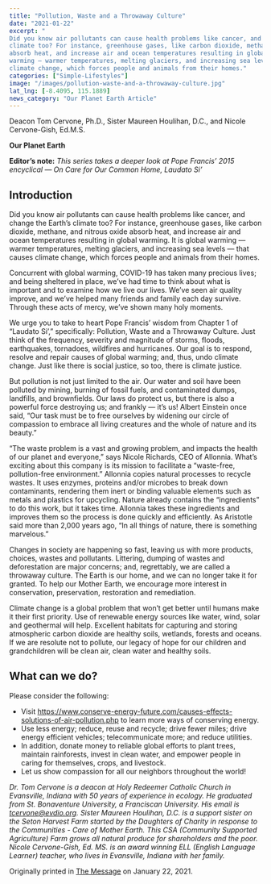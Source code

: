 ```yaml
---
title: "Pollution, Waste and a Throwaway Culture"
date: "2021-01-22"
excerpt: "
Did you know air pollutants can cause health problems like cancer, and change the Earth’s
climate too? For instance, greenhouse gases, like carbon dioxide, methane, and nitrous oxide
absorb heat, and increase air and ocean temperatures resulting in global warming. It is global
warming ― warmer temperatures, melting glaciers, and increasing sea levels ― that causes
climate change, which forces people and animals from their homes."
categories: ["Simple-Lifestyles"]
image: "/images/pollution-waste-and-a-throwaway-culture.jpg"
lat_lng: [-8.4095, 115.1889]
news_category: "Our Planet Earth Article"
---
```


<CustomImage
  src="https://raw.githubusercontent.com/MCervone14/our-planet-earth-articles/main/images/pollution-waste-and-a-throwaway-culture.jpg"
  alt="trash littered all over the beach."
  priority={true}
/>

Deacon Tom Cervone, Ph.D., Sister Maureen Houlihan, D.C., and Nicole Cervone-Gish, Ed.M.S.

**Our Planet Earth**

**Editor’s note:** _This series takes a deeper look at Pope Francis’ 2015 encyclical ― On Care for
Our Common Home, Laudato Si’_

## Introduction

Did you know air pollutants can cause health problems like cancer, and change the Earth’s
climate too? For instance, greenhouse gases, like carbon dioxide, methane, and nitrous oxide
absorb heat, and increase air and ocean temperatures resulting in global warming. It is global
warming ― warmer temperatures, melting glaciers, and increasing sea levels ― that causes
climate change, which forces people and animals from their homes.

Concurrent with global warming, COVID-19 has taken many precious lives; and being sheltered
in place, we’ve had time to think about what is important and to examine how we live our lives.
We’ve seen air quality improve, and we’ve helped many friends and family each day survive.
Through these acts of mercy, we’ve shown many holy moments.

We urge you to take to heart Pope Francis’ wisdom from Chapter 1 of “Laudato Si’,”
specifically: Pollution, Waste and a Throwaway Culture. Just think of the frequency, severity and
magnitude of storms, floods, earthquakes, tornadoes, wildfires and hurricanes. Our goal is to
respond, resolve and repair causes of global warming; and, thus, undo climate change. Just like
there is social justice, so too, there is climate justice.

But pollution is not just limited to the air. Our water and soil have been polluted by mining,
burning of fossil fuels, and contaminated dumps, landfills, and brownfields. Our laws do protect
us, but there is also a powerful force destroying us; and frankly ― it’s us! Albert Einstein once
said, “Our task must be to free ourselves by widening our circle of compassion to embrace all
living creatures and the whole of nature and its beauty.”

“The waste problem is a vast and growing problem, and impacts the health of our planet and
everyone,” says Nicole Richards, CEO of Allonnia. What’s exciting about this company is its
mission to facilitate a “waste-free, pollution-free environment.” Allonnia copies natural
processes to recycle wastes. It uses enzymes, proteins and/or microbes to break down
contaminants, rendering them inert or binding valuable elements such as metals and plastics for
upcycling. Nature already contains the “ingredients” to do this work, but it takes time. Allonnia
takes these ingredients and improves them so the process is done quickly and efficiently. As
Aristotle said more than 2,000 years ago, “In all things of nature, there is something marvelous.”

Changes in society are happening so fast, leaving us with more products, choices, wastes and
pollutants. Littering, dumping of wastes and deforestation are major concerns; and, regrettably,
we are called a throwaway culture. The Earth is our home, and we can no longer take it for
granted. To help our Mother Earth, we encourage more interest in conservation, preservation,
restoration and remediation.

Climate change is a global problem that won’t get better until humans make it their first priority.
Use of renewable energy sources like water, wind, solar and geothermal will help. Excellent
habitats for capturing and storing atmospheric carbon dioxide are healthy soils, wetlands, forests
and oceans. If we are resolute not to pollute, our legacy of hope for our children and
grandchildren will be clean air, clean water and healthy soils.

## What can we do?

Please consider the following:

- Visit https://www.conserve-energy-future.com/causes-effects-solutions-of-air-pollution.php
  to learn more ways of conserving energy.
- Use less energy; reduce, reuse and recycle; drive fewer miles; drive energy efficient
  vehicles; telecommunicate more; and reduce utilities.
- In addition, donate money to reliable global efforts to plant trees, maintain rainforests,
  invest in clean water, and empower people in caring for themselves, crops, and livestock.
- Let us show compassion for all our neighbors throughout the world!

_Dr. Tom Cervone is a deacon at Holy Redeemer Catholic Church in Evansville, Indiana with 50
years of experience in ecology. He graduated from St. Bonaventure University, a Franciscan
University. His email is tcervone@evdio.org. Sister Maureen Houlihan, D.C. is a support sister
on the Seton Harvest Farm started by the Daughters of Charity in response to the Communities -
Care of Mother Earth. This CSA (Community Supported Agriculture) Farm grows all natural
produce for shareholders and the poor. Nicole Cervone-Gish, Ed. MS. is an award winning ELL
(English Language Learner) teacher, who lives in Evansville, Indiana with her family._

Originally printed in [The Message](https://evdiomessage.org/) on January 22, 2021.
